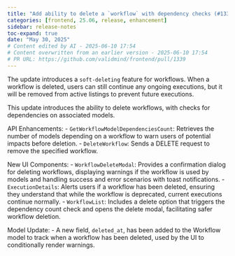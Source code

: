 ```yaml
---
title: "Add ability to delete a `workflow` with dependency checks (#1339)"
categories: [frontend, 25.06, release, enhancement]
sidebar: release-notes
toc-expand: true
date: "May 30, 2025"
# Content edited by AI - 2025-06-10 17:54
# Content overwritten from an earlier version - 2025-06-10 17:54
# PR URL: https://github.com/validmind/frontend/pull/1339
---
```


The update introduces a `soft-deleting` feature for workflows. When a workflow is deleted, users can still continue any ongoing executions, but it will be removed from active listings to prevent future executions.

This update introduces the ability to delete workflows, with checks for dependencies on associated models.

API Enhancements:
- `GetWorkflowModelDependenciesCount`: Retrieves the number of models depending on a workflow to warn users of potential impacts before deletion.
- `DeleteWorkflow`: Sends a DELETE request to remove the specified workflow.

New UI Components:
- `WorkflowDeleteModal`: Provides a confirmation dialog for deleting workflows, displaying warnings if the workflow is used by models and handling success and error scenarios with toast notifications.
- `ExecutionDetails`: Alerts users if a workflow has been deleted, ensuring they understand that while the workflow is deprecated, current executions continue normally.
- `WorkflowList`: Includes a delete option that triggers the dependency count check and opens the delete modal, facilitating safer workflow deletion.

Model Update:
- A new field, `deleted_at`, has been added to the Workflow model to track when a workflow has been deleted, used by the UI to conditionally render warnings.

<!--- VALIDATION SUMMARY
Content Type: title
Validation Status: CHECK
Attempts: 7
Last Validation: 2025-06-10 17:42:59
Result: The edited content provides a clearer and more detailed description of the feature by specifying that the ability to delete a workflow includes dependency checks. This additional information is valuable as it indicates that the deletion process is not straightforward and involves verifying dependenc...
Reedit Available: Yes
Reedit Message: The edited content provides a clearer and more detailed description of the feature by specifying that the ability to delete a workflow includes dependency checks. This additional information is valuab...
--->
